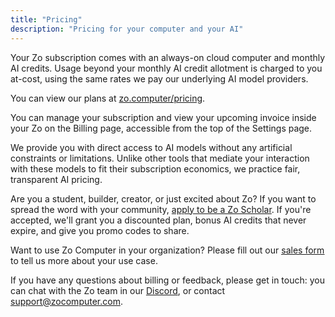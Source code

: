 ```yaml
---
title: "Pricing"
description: "Pricing for your computer and your AI"
---
```


Your Zo subscription comes with an always-on cloud computer and monthly AI credits. Usage beyond your monthly AI credit allotment is charged to you at-cost, using the same rates we pay our underlying AI model providers.

You can view our plans at [zo.computer/pricing](https://zo.computer/pricing).

<Info>
  You can manage your subscription and view your upcoming invoice inside your Zo on the Billing page, accessible from the top of the Settings page.
</Info>

We provide you with direct access to AI models without any artificial constraints or limitations. Unlike other tools that mediate your interaction with these models to fit their subscription economics, we practice fair, transparent AI pricing.

Are you a student, builder, creator, or just excited about Zo? If you want to spread the word with your community, [apply to be a Zo Scholar](https://forms.gle/FdwkQYmyxDGvBwu98). If you're accepted, we'll grant you a discounted plan, bonus AI credits that never expire, and give you promo codes to share.

Want to use Zo Computer in your organization? Please fill out our [<u>sales form</u>](https://forms.gle/Dyiv4co1JnH1Vgmv9) to tell us more about your use case.

If you have any questions about billing or feedback, please get in touch: you can chat with the Zo team in our [Discord](https://discord.gg/2eZZ4NWE7G), or contact [support@zocomputer.com](mailto:support@zocomputer.com).
